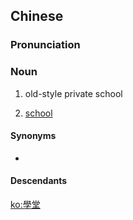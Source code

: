 {{also|学堂}}
==Chinese==
{{zh-forms|s=学堂}}

===Pronunciation===
{{zh-pron
|m=xuétáng
|c=hok6 tong4-2,hok6 tong4
|c-t=hok5 hong3*
|g=hoh7 tong
|h=pfs=ho̍k-thòng;gd=hog6 tong2
|j=xyeh5 ton1
|mn=o̍h-tn̂g
|mn-t=oh8 deng5
|w=5hhoq daan
|x=xio6 dan2
|cat=n
}}

===Noun===
{{zh-noun}}

# {{lb|zh|historical}} old-style private school
# {{lb|zh|dialectal}} [[school]]

====Synonyms====
* {{sense|school}} {{zh-l|學校}}

====Descendants====
{{CJKV||s=学堂|がくどう|학당|học đường}}

{{zh-cat|Education}}

[[ko:學堂]]